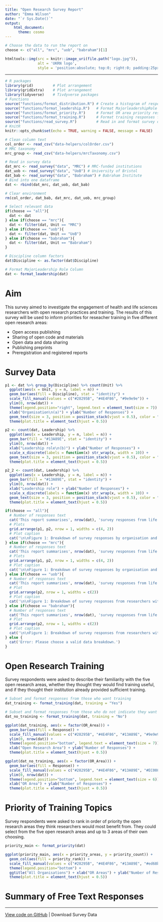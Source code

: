 ```yaml
---
title: "Open Research Survey Report"
author: "Emma Wilson"
date: "`r Sys.Date()`"
output: 
    html_document:
      theme: cosmo
---
```


```r
# Choose the data to run the report on
choose <- c("all", "mrc", "uob", "babraham")[1]
```

```r
htmltools::img(src = knitr::image_uri(file.path("logo.jpg")), 
               alt = 'UKRN logo', 
               style = 'position:absolute; top:0; right:0; padding:25px 250px;')
```

---

```r
# R packages
library(grid)         # Plot arrangement
library(gridExtra)    # Plot arrangement
library(tidyverse)    # Tivdyverse packages
# Functions
source("functions/format_distribution.R") # Create a histogram of responses
source("functions/format_leadership.R")   # Format MajorleadershipRole for graph
source("functions/format_priority.R")     # Format OR area priority responses
source("functions/format_training.R")     # Format training responses for graph
source("functions/read_survey.R")         # Read in and format survey data
# KnitR
knitr::opts_chunk$set(echo = TRUE, warning = FALSE, message = FALSE)
```

```r
# Clean column text
col_order <- read_csv("data-helpers/colOrder.csv")
# MRC taxonomy
mrc_group <- read_csv("data-helpers/mrcTaxonomy.csv")

# Read in survey data
dat_mrc <- read_survey("data", "MRC") # MRC-funded institutions
dat_uob <- read_survey("data", "UoB") # University of Bristol
dat_bab <- read_survey("data", "Babraham") # Babraham Institute
# Bind into one dataframe
dat <- rbind(dat_mrc, dat_uob, dat_bab)

# Clear environment
rm(col_order, dat_bab, dat_mrc, dat_uob, mrc_group)

# Select relevant data
if(choose == "all"){
  dat <- dat
} else if(choose == "mrc"){
  dat <- filter(dat, Unit == "MRC")
} else if(choose == "uob"){
  dat <- filter(dat, Unit == "UoB")
} else if(choose == "babraham"){
  dat <- filter(dat, Unit == "Babraham")
}

# Discipline column factors
dat$Discipline <- as.factor(dat$Discipline)

# Format MajorLeadership Role Column
dat <- format_leadership(dat)
```

# Aim
This survey aimed to investigate the engagement of health and life sciences researchers with open research practices and training. The results of this survey will be used to inform priorities for reseacher training in five different open research areas:

  * Open access publishing
  * Sharing of open code and materials
  * Open data and data sharing
  * Publishing preprints
  * Preregistration and registered reports

# Survey Data
<!-- fix figure caption -->
<!-- fix numbers - may be caused by factor levels? -->

```r
p1 <- dat %>% group_by(Discipline) %>% count(Unit) %>%
  ggplot(aes(x = Unit, y = n, label = n)) +
  geom_bar(aes(fill = Discipline), stat = "identity") +
  scale_fill_manual(values = c("#28295B", "#4E4F86", "#9e9e9e")) +
  ylim(0, nrow(dat)) +
  theme(legend.position="right", legend.text = element_text(size = 7)) +
  xlab("Organisation\n(a)") + ylab("Number of Responses") +
  geom_text(size = 3, position = position_stack(vjust = 0.5), color = "white") +
  theme(plot.title = element_text(hjust = 0.5))

p2 <- count(dat, Leadership) %>%
  ggplot(aes(x = Leadership, y = n, label = n)) +
  geom_bar(fill = "#13A89E", stat = "identity") +
  ylim(0, nrow(dat)) +
  xlab("Leadership role\n(b)") + ylab("Number of Responses") +
  scale_x_discrete(labels = function(x) str_wrap(x, width = 10)) +
  geom_text(size = 3, position = position_stack(vjust = 0.5), color = "white") +
  theme(plot.title = element_text(hjust = 0.5))

p2_2 <- count(dat, Leadership) %>%
  ggplot(aes(x = Leadership, y = n, label = n)) +
  geom_bar(fill = "#13A89E", stat = "identity") +
  ylim(0, nrow(dat)) +
  xlab("Leadership role") + ylab("Number of Responses") +
  scale_x_discrete(labels = function(x) str_wrap(x, width = 10)) +
  geom_text(size = 3, position = position_stack(vjust = 0.5), color = "white") +
  theme(plot.title = element_text(hjust = 0.5))

if(choose == "all"){
  # Number of responses text
  cat('This report summarises', nrow(dat), 'survey responses from life and health sciences researchers at Medical Research Council (MRC)-funded institutions, The University of Bristol, and The Babraham Institute. \n\n')
  # Plots
  grid.arrange(p1, p2, nrow = 1, widths = c(4, 2))
  # Plot caption
  cat('\n\nFigure 1: Breakdown of survey responses by organisation and research discipline (a) and number of respondents with a major leadership role (b). A major leadership role was defined as running a group/lab, directing a school/organisation, or similar.\n\n')
} else if(choose == "mrc"){
  # Number of responses text
  cat('This report summarises', nrow(dat), 'survey responses from life and health sciences researchers at Medical Research Council (MRC)-funded institutions. \n\n')
  # Plots
  grid.arrange(p1, p2, nrow = 1, widths = c(4, 2))
  # Plot caption
  cat('\n\nFigure 1: Breakdown of survey responses by organisation and research discipline (a) and number of respondents with a major leadership role (b). A major leadership role was defined as running a group/lab, directing a school/organisation, or similar.\n\n')
} else if(choose == "uob"){
  # Number of responses text
  cat('This report summarises', nrow(dat), 'survey responses from life and health sciences researchers at The University of Bristol.')
  # Plot
  grid.arrange(p2, nrow = 1, widths = c(2))
  # Plot caption
  cat('\n\nFigure 1: Breakdown of survey responses from researchers with a major leadership role. A major leadership role was defined as running a group/lab, directing a school/organisation, or similar.\n\n')
} else if(choose == "babraham"){
  # Number of responses text
  cat('This report summarises', nrow(dat), 'survey responses from life sciences researchers at The Babraham Institute.')
  # Plot
  grid.arrange(p2, nrow = 1, widths = c(2))
  # Plot caption
  cat('\n\nFigure 1: Breakdown of survey responses from researchers with a major leadership role. A major leadership role was defined as running a group/lab, directing a school/organisation, or similar.\n\n')
} else {
  cat('Error: Please choose a valid data breakdown.')
}
```

# Open Research Training
Survey respondents were asked to describe their familiarity with the five open research areas, whether they thought they would find training useful, and if they thought their institution already provided sufficient training.

```r
# Subset and format responses from those who want training
dat_training <- format_training(dat, training = "Yes")

# Subset and format responses from those who do not indicate they want training
dat_no_training <- format_training(dat, training = "No")
```

```r
ggplot(dat_training, aes(x = factor(OR_Area))) +
  geom_bar(aes(fill = Response)) +
  scale_fill_manual(values = c("#28295B", "#4E4F86", "#13A89E", "#9e9e9e")) +
  ylim(0, nrow(dat)) +
  theme(legend.position="bottom", legend.text = element_text(size = 7)) +
  xlab("Open Research Area") + ylab("Number of Responses") +
  theme(plot.title = element_text(hjust = 0.5))

ggplot(dat_no_training, aes(x = factor(OR_Area))) +
  geom_bar(aes(fill = Response)) +
  scale_fill_manual(values = c("#28295B", "#4E4F86", "#13A89E", "#EC008C")) +
  ylim(0, nrow(dat)) +
  theme(legend.position="bottom", legend.text = element_text(size = 6)) +
  xlab("OR Area") + ylab("Number of Responses") +
  theme(plot.title = element_text(hjust = 0.5))
```

# Priority of Training Topics
Survey respondents were asked to rank in order of priority the open research areas they think researchers would most benefit from. They could select from the five open research areas and up to 3 areas of their own choosing.

```r
priority_main <- format_priority(dat)
```

```r
ggplot(priority_main, aes(x = priority_areas, y = priority_count)) +
  geom_col(aes(fill = priority_rank)) +
  scale_fill_manual(values = c("#28295B", "#4E4F86", "#13A89E", "#ed68b7", "#EC008C", "#9e9e9e")) +
  theme(legend.position="bottom") +
  ggtitle("All Organisations") + xlab("OR Areas") + ylab("Number of Respondents") +
  theme(plot.title = element_text(hjust = 0.5))
```

# Summary of Free Text Responses



---

[View code on GitHub](https://github.com/UKRN-Open-Research/survey-reports) | Download Survey Data